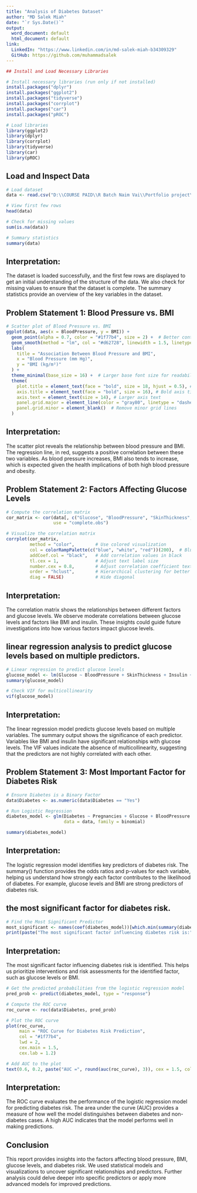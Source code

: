 ```yaml
---
title: "Analysis of Diabetes Dataset"
author: "MD Salek Miah"
date: "`r Sys.Date()`"
output:
  word_document: default
  html_document: default
link:
  LinkedIn: "https://www.linkedin.com/in/md-salek-miah-b34309329"
  GitHub: https://github.com/muhammadsalek
---
```


```r

## Install and Load Necessary Libraries

# Install necessary libraries (run only if not installed)
install.packages("dplyr")
install.packages("ggplot2")
install.packages("tidyverse")
install.packages("corrplot")
install.packages("car")
install.packages("pROC")

# Load libraries
library(ggplot2)
library(dplyr)
library(corrplot)
library(tidyverse)
library(car)
library(pROC)
```

## Load and Inspect Data

```r
# Load dataset
data <- read.csv("D:\\COURSE PAID\\R Batch Naim Vai\\Portfolio project\\Dataset\\diabetes - diabetes.csv")

# View first few rows
head(data)

# Check for missing values
sum(is.na(data))

# Summary statistics
summary(data)

```

## Interpretation:

The dataset is loaded successfully, and the first few rows are displayed to get an initial understanding of the structure of the data. We also check for missing values to ensure that the dataset is complete. The summary statistics provide an overview of the key variables in the dataset.

## Problem Statement 1: Blood Pressure vs. BMI

```r
# Scatter plot of Blood Pressure vs. BMI
ggplot(data, aes(x = BloodPressure, y = BMI)) +
  geom_point(alpha = 0.7, color = "#1f77b4", size = 2) +  # Better contrast blue
  geom_smooth(method = "lm", col = "#d62728", linewidth = 1.5, linetype = "solid") + # Red regression line
  labs(
    title = "Association Between Blood Pressure and BMI",
    x = "Blood Pressure (mm Hg)",
    y = "BMI (kg/m²)"
  ) +
  theme_minimal(base_size = 16) +  # Larger base font size for readability
  theme(
    plot.title = element_text(face = "bold", size = 18, hjust = 0.5), # Centered, bold title
    axis.title = element_text(face = "bold", size = 16), # Bold axis titles
    axis.text = element_text(size = 14), # Larger axis text
    panel.grid.major = element_line(color = "gray80", linetype = "dashed"), # Subtle grid lines
    panel.grid.minor = element_blank()  # Remove minor grid lines
  )

```

## Interpretation:

The scatter plot reveals the relationship between blood pressure and BMI. The regression line, in red, suggests a positive correlation between these two variables. As blood pressure increases, BMI also tends to increase, which is expected given the health implications of both high blood pressure and obesity.

## Problem Statement 2: Factors Affecting Glucose Levels

```r
# Compute the correlation matrix
cor_matrix <- cor(data[, c("Glucose", "BloodPressure", "SkinThickness", "Insulin", "BMI", "Age", "DiabetesPedigreeFunction")], 
                  use = "complete.obs")

# Visualize the correlation matrix
corrplot(cor_matrix, 
         method = "color",        # Use colored visualization
         col = colorRampPalette(c("blue", "white", "red"))(200),  # Blue to Red gradient
         addCoef.col = "black",   # Add correlation values in black
         tl.cex = 1,              # Adjust text label size
         number.cex = 0.8,        # Adjust correlation coefficient text size
         order = "hclust",        # Hierarchical clustering for better arrangement
         diag = FALSE)            # Hide diagonal

```

## Interpretation:

The correlation matrix shows the relationships between different factors and glucose levels. We observe moderate correlations between glucose levels and factors like BMI and insulin. These insights could guide future investigations into how various factors impact glucose levels.

## linear regression analysis to predict glucose levels based on multiple predictors.

```r
# Linear regression to predict glucose levels
glucose_model <- lm(Glucose ~ BloodPressure + SkinThickness + Insulin + BMI + Age + DiabetesPedigreeFunction, data = data)
summary(glucose_model)

# Check VIF for multicollinearity
vif(glucose_model)

```

## Interpretation:

The linear regression model predicts glucose levels based on multiple variables. The summary output shows the significance of each predictor. Variables like BMI and insulin have significant relationships with glucose levels. The VIF values indicate the absence of multicollinearity, suggesting that the predictors are not highly correlated with each other.

## Problem Statement 3: Most Important Factor for Diabetes Risk

```r
# Ensure Diabetes is a Binary Factor
data$Diabetes <- as.numeric(data$Diabetes == "Yes")

# Run Logistic Regression
diabetes_model <- glm(Diabetes ~ Pregnancies + Glucose + BloodPressure + SkinThickness + Insulin + BMI + Age + DiabetesPedigreeFunction, 
                      data = data, family = binomial)

summary(diabetes_model)

```

## Interpretation:

The logistic regression model identifies key predictors of diabetes risk. The summary() function provides the odds ratios and p-values for each variable, helping us understand how strongly each factor contributes to the likelihood of diabetes. For example, glucose levels and BMI are strong predictors of diabetes risk.

## the most significant factor for diabetes risk.

```r
# Find the Most Significant Predictor
most_significant <- names(coef(diabetes_model))[which.min(summary(diabetes_model)$coefficients[, 4])]
print(paste("The most significant factor influencing diabetes risk is:", most_significant))

```

## Interpretation:

The most significant factor influencing diabetes risk is identified. This helps us prioritize interventions and risk assessments for the identified factor, such as glucose levels or BMI.

```r
# Get the predicted probabilities from the logistic regression model
pred_prob <- predict(diabetes_model, type = "response")

# Compute the ROC curve
roc_curve <- roc(data$Diabetes, pred_prob)

# Plot the ROC curve
plot(roc_curve, 
     main = "ROC Curve for Diabetes Risk Prediction", 
     col = "#1f77b4", 
     lwd = 2, 
     cex.main = 1.5, 
     cex.lab = 1.2)

# Add AUC to the plot
text(0.6, 0.2, paste("AUC =", round(auc(roc_curve), 3)), cex = 1.5, col = "red")

```

## Interpretation:

The ROC curve evaluates the performance of the logistic regression model for predicting diabetes risk. The area under the curve (AUC) provides a measure of how well the model distinguishes between diabetes and non-diabetes cases. A high AUC indicates that the model performs well in making predictions.

## Conclusion

This report provides insights into the factors affecting blood pressure, BMI, glucose levels, and diabetes risk. We used statistical models and visualizations to uncover significant relationships and predictors. Further analysis could delve deeper into specific predictors or apply more advanced models for improved predictions.
